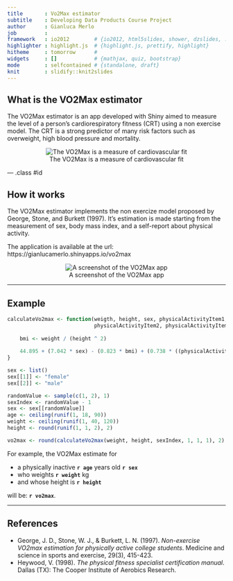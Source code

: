 ```yaml
---
title       : Vo2Max estimator
subtitle    : Developing Data Products Course Project
author      : Gianluca Merlo
job         : 
framework   : io2012        # {io2012, html5slides, shower, dzslides, ...}
highlighter : highlight.js  # {highlight.js, prettify, highlight}
hitheme     : tomorrow      # 
widgets     : []            # {mathjax, quiz, bootstrap}
mode        : selfcontained # {standalone, draft}
knit        : slidify::knit2slides
---
```


## What is the VO2Max estimator

The VO2Max estimator is an app developed with Shiny aimed to measure the level of a person's cardiorespiratory fitness (CRT) using a non exercise model. The CRT is a strong 
predictor of many risk factors such as overweight, high blood pressure and mortality.

<center>
![The VO2Max is a measure of cardiovascular fit](https://runneracademy.com/wp-content/uploads/2012/09/vo2maxsymbol.jpg)
</center>


--- .class #id 

## How it works
The VO2Max estimator implements the non exercize model proposed by George, Stone, and Burkett (1997). It's estimation is made starting from the measurement of sex, body mass index, and a self-report about physical activity.

The application is available at the url: https://gianlucamerlo.shinyapps.io/vo2max

<center>
![A screenshot of the VO2Max app](./assets/img/vo2max-screenshot.resized.png)
</center>

---

## Example
```r
calculateVo2max <- function(weigth, height, sex, physicalActivityItem1, 
                            physicalActivityItem2, physicalActivityItem3) {
    
    bmi <- weight / (height ^ 2)
    
    44.895 + (7.042 * sex) - (0.823 * bmi) + (0.738 * ((physicalActivityItem1 * 1.0) + (physicalActivityItem2 * 1.0))) + (0.688 * physicalActivityItem3)
}

sex <- list()
sex[[1]] <- "female"
sex[[2]] <- "male"

randomValue <- sample(c(1, 2), 1)
sexIndex <- randomValue - 1
sex <- sex[[randomValue]]
age <- ceiling(runif(1, 18, 90))
weight <- ceiling(runif(1, 40, 120))
height <- round(runif(1, 1, 2), 2)

vo2max <- round(calculateVo2max(weight, height, sexIndex, 1, 1, 1), 2)
```
For example, the VO2Max estimate for 

* a physically inactive __`r age`__ years old __`r sex`__ 
* who weights __`r weight`__ kg
* and whose height is __`r height`__ 

will be: __`r vo2max`__.

---
##  References

* George, J. D., Stone, W. J., & Burkett, L. N. (1997). *Non-exercise VO2max estimation for physically active college students*. Medicine and science in sports and exercise, 29(3), 415-423.
* Heywood, V. (1998). *The physical fitness specialist certification manual*. Dallas (TX): The Cooper Institute of Aerobics Research.